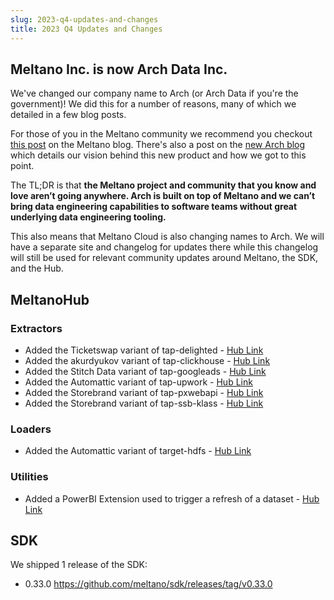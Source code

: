 ```yaml
---
slug: 2023-q4-updates-and-changes
title: 2023 Q4 Updates and Changes
---
```


## Meltano Inc. is now Arch Data Inc.

We've changed our company name to Arch (or Arch Data if you're the government)!
We did this for a number of reasons, many of which we detailed in a few blog posts.

For those of you in the Meltano community we recommend you checkout [this post](https://meltano.com/blog/were-bringing-powerful-data-engineering-capabilities-to-software-teams-with-arch/) on the Meltano blog.
There's also a post on the [new Arch blog](https://www.arch.dev/blog/ai-product-development-is-being-held-back-by-data-engineering/) which details our vision behind this new product and how we got to this point.

The TL;DR is that **the Meltano project and community that you know and love aren’t going anywhere. Arch is built on top of Meltano and we can’t bring data engineering capabilities to software teams without great underlying data engineering tooling.**

This also means that Meltano Cloud is also changing names to Arch. We will have a separate site and changelog for updates there while this changelog will still be used for relevant community updates around Meltano, the SDK, and the Hub.

## MeltanoHub

### Extractors

* Added the Ticketswap variant of tap-delighted - [Hub Link](https://hub.meltano.com/extractors/tap-delighted--ticketswap/)
* Added the akurdyukov variant of tap-clickhouse - [Hub Link](https://hub.meltano.com/extractors/tap-clickhouse)
* Added the Stitch Data variant of tap-googleads - [Hub Link](https://hub.meltano.com/extractors/tap-googleads--singer-io/)
* Added the Automattic variant of tap-upwork - [Hub Link](https://hub.meltano.com/extractors/tap-upwork)
* Added the Storebrand variant of tap-pxwebapi - [Hub Link](https://hub.meltano.com/extractors/tap-pxwebapi)
* Added the Storebrand variant of tap-ssb-klass - [Hub Link](https://hub.meltano.com/extractors/tap-ssb-klass)

### Loaders

* Added the Automattic variant of target-hdfs - [Hub Link](https://hub.meltano.com/loaders/target-hdfs)

### Utilities

* Added a PowerBI Extension used to trigger a refresh of a dataset - [Hub Link](https://hub.meltano.com/utilities/powerbi)

## SDK

We shipped 1 release of the SDK:

- 0.33.0 https://github.com/meltano/sdk/releases/tag/v0.33.0
